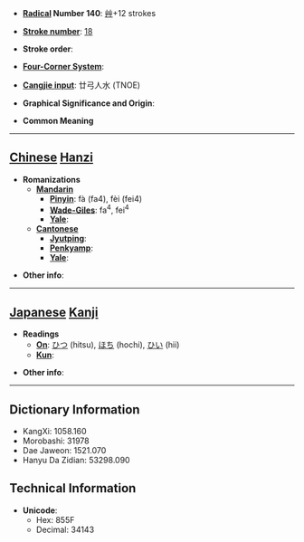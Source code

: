 * '''[[Wiktionary:Chinese radical index| Radical]] Number 140''': [[Wiktionary:Chinese radical index 艸|艸]]+12 strokes

* '''[[Wiktionary:Chinese total strokes index|Stroke number]]''': [[Wiktionary:Chinese total strokes index 18|18]]

* '''Stroke order''': 

* '''[[Wiktionary:Chinese four corner index|Four-Corner System]]''': 

* '''[[Wiktionary:Chinese Cangjie index|Cangjie input]]''': 廿弓人水 (TNOE)

* '''Graphical Significance and Origin''': 

* '''Common Meaning'''

----

== [[Chinese]] [[Hanzi]] ==

* '''Romanizations'''
** '''[[Mandarin]]'''
*** '''[[Pinyin]]''': fà (fa4), fèi (fei4)
*** '''[[Wade-Giles]]''': fa<sup>4</sup>, fei<sup>4</sup>
*** '''[[Yale]]''': 
** '''[[Cantonese]]'''
*** '''[[Jyutping]]''':
*** '''[[Penkyamp]]''': 
*** '''[[Yale]]''': 

* '''Other info''': 

----

== [[Japanese]] [[Kanji]] ==

* '''Readings'''
** '''[[On]]''': [[ひつ]] (hitsu), [[ほち]] (hochi), [[ひい]] (hii)
** '''[[Kun]]''': 

* '''Other info''':  

----

== Dictionary Information ==

* KangXi: 1058.160
* Morobashi: 31978
* Dae Jaweon: 1521.070
* Hanyu Da Zidian: 53298.090

== Technical Information ==

* '''Unicode''':
** Hex: 855F
** Decimal: 34143